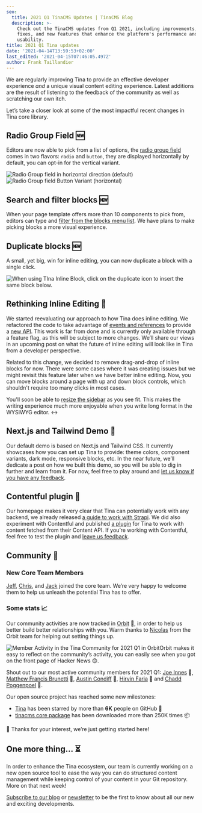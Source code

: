 ```yaml
---
seo:
  title: 2021 Q1 TinaCMS Updates | TinaCMS Blog
  description: >-
    Check out the TinaCMS updates from Q1 2021, including improvements, bug
    fixes, and new features that enhance the platform's performance and
    usability.
title: 2021 Q1 Tina updates
date: '2021-04-14T13:59:53+02:00'
last_edited: '2021-04-15T07:46:05.497Z'
author: Frank Taillandier
---
```


We are regularly improving Tina to provide an effective developer experience *and* a unique visual content editing experience. Latest additions are the result of listening to the feedback of the community as well as scratching our own itch.

Let’s take a closer look at some of the most impactful recent changes in Tina core library.

## Radio Group Field 🆕

Editors are now able to pick from a list of options, the [radio group field](/docs/plugins/fields/radio-group/) comes in two flavors: `radio` and `button`, they are displayed horizontally by default, you can opt-in for the vertical variant.

![Radio Group field in horizontal direction (default)](/img/fields/radio-group-field-horizontal-radio.gif)
![Radio Group field Button Variant (horizontal)](/img/fields/radio-group-field-horizontal-button.gif)

## Search and filter blocks 🆕

When your page template offers more than 10 components to pick from, editors can type and [filter from the blocks menu list](https://github.com/tinacms/tinacms/pull/1772). We have plans to make picking blocks a more visual experience.

## Duplicate blocks 🆕

A small, yet big, win for inline editing, you can now duplicate a block with a single click.

![When using TIna Inline Block, click on the duplicate icon to insert the same block below.](/img/blog/duplicate-block-tinacms.gif)

## Rethinking Inline Editing 🤔

We started reevaluating our approach to how Tina does inline editing. We refactored the code to take advantage of [events and references](https://github.com/tinacms/tinacms/pull/1749) to provide a [new API](https://github.com/tinacms/tinacms/blob/master/packages/react-tinacms-inline/README.md#usefieldref-ref-based-inline-editing). This work is far from done and is currently only available through a feature flag, as this will be subject to more changes.
We’ll share our views in an upcoming post on what the future of inline editing will look like in Tina from a developer perspective.

Related to this change, we decided to remove drag-and-drop of inline blocks for now. There were some cases where it was creating issues but we might revisit this feature later when we have better inline editing. Now, you can move blocks around a page with up and down block controls, which shouldn't require too many clicks in most cases.

You'll soon be able to [resize the sidebar](https://github.com/tinacms/tinacms/pull/1795#issue-615395547) as you see fit.
This makes the writing experience much more enjoyable when you write long format in the WYSIWYG editor. ↔️

## Next.js and Tailwind Demo 👀

Our default demo is based on Next.js and Tailwind CSS. It currently showcases how you can set up Tina to provide: theme colors, component variants, dark mode, responsive blocks, etc. In the near future, we’ll dedicate a post on how we built this demo, so you will be able to dig in further and learn from it. For now, feel free to play around and [let us know if you have any feedback](https://github.com/tinacms/tina-tailwind-inline-demo/issues).

## Contentful plugin 🔌

Our homepage makes it very clear that Tina can potentially work with any backend, we already released [a guide to work with Strapi](/guides/nextjs/tina-with-strapi/overview/). We did also experiment with Contentful and published [a plugin](https://github.com/tinalabs/tinacms-contentful) for Tina to work with content fetched from their Content API. If you’re working with Contentful, feel free to test the plugin and [leave us feedback](https://github.com/tinalabs/tinacms-contentful/issues).

## Community 💜

### New Core Team Members

[Jeff](https://github.com/jeffsee55), [Chris](https://github.com/Enigmatical), and [Jack](https://github.com/jbevis) joined the core team. We’re very happy to welcome them to help us unleash the potential Tina has to offer.

### Some stats 📈

Our community activities are now tracked in [Orbit](https://orbit.love/) 💜, in order to help us better build better relationships with you. Warm thanks to [Nicolas](https://github.com/phacks/) from the Orbit team for helping out setting things up.

![Member Activity in the Tina Community for 2021 Q1 in Orbit](/img/blog/orbit-members-2021-q1.png)Orbit makes it easy to reflect on the community’s activity, you can easily see when you got on the front page of Hacker News 😊.

Shout out to our most active community members for 2021 Q1: [Joe Innes](https://github.com/joeinnes) 👏, [Matthew Francis Brunetti](https://github.com/zenflow) 👏, [Austin Condiff](https://github.com/austincondiff) 👏, [Hirvin Faria](https://github.com/hirvin-faria) 👏 and [Chadd Poggenpoel](https://github.com/Chizzah) 👏.

Our open source project has reached some new milestones:

* [Tina](https://github.com/tinacms/tinacms) has been starred by more than **6K** people on GitHub 🌟
* [tinacms core package](https://www.npmjs.com/package/tinacms) has been downloaded more than 250K times 📦

🙏 Thanks for your interest, we’re just getting started here!

## One more thing... ⏳

In order to enhance the Tina ecosystem, our team is currently working on a new open source tool to ease the way you can do structured content management while keeping control of your content in your Git repository. More on that next week!

[Subscribe to our blog](/rss.xml) or [newsletter](https://gmail.us20.list-manage.com/subscribe?u=1fea337bee20e7270d025ea8a\&id=c1062536a1) to be the first to know about all our new and exciting developments.
